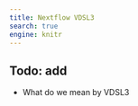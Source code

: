 ```yaml
---
title: Nextflow VDSL3
search: true
engine: knitr
---
```




## Todo: add


* What do we mean by VDSL3